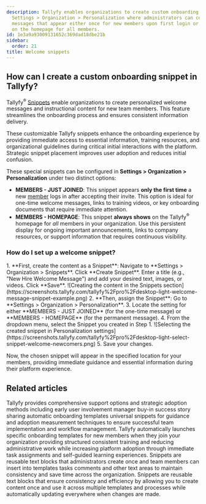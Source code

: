 ```yaml
---
description: Tallyfy enables organizations to create custom onboarding snippets through
  Settings > Organization > Personalization where administrators can configure welcome
  messages that appear either once for new members upon first login or permanently
  on the homepage for all members.
id: 1e3a9a93009131652c369dad18dbe21b
sidebar:
  order: 21
title: Welcome snippets
---
```



## How can I create a custom onboarding snippet in Tallyfy?

Tallyfy<sup>®</sup> [Snippets](/products/pro/documenting/templates/snippets/) enable organizations to create personalized welcome messages and instructional content for new team members. This feature streamlines the onboarding process and ensures consistent information delivery.

These customizable Tallyfy snippets enhance the onboarding experience by providing immediate access to essential information, training resources, and organizational guidelines during critical initial interactions with the platform. Strategic snippet placement improves user adoption and reduces initial confusion.

These special snippets can be configured in **Settings > Organization > Personalization** under two distinct options:

*   **MEMBERS - JUST JOINED**: This snippet appears **only the first time** a new [member](/products/pro/documenting/members/) logs in after accepting their invite. This option is ideal for one-time welcome messages, links to training videos, or key onboarding documents that require immediate attention.
*   **MEMBERS - HOMEPAGE**: This snippet **always shows** on the Tallyfy<sup>®</sup> homepage for *all* members in your organization. Use this persistent display for ongoing important announcements, links to company resources, or support information that requires continuous visibility.

### How do I set up a welcome snippet?

<Steps>
1.  **First, create the content as a Snippet**: Navigate to **Settings > Organization > Snippets**. Click **Create Snippet**. Enter a title (e.g., "New Hire Welcome Message") and add your desired text, images, or videos. Click **Save**.
    ![Creating the content in the Snippets section](https://screenshots.tallyfy.com/tallyfy%2Fpro%2Fdesktop-light-welcome-message-snippet-example.png)
2.  **Then, assign the Snippet**: Go to **Settings > Organization > Personalization**.
3.  Locate the setting for either **MEMBERS - JUST JOINED** (for the one-time message) or **MEMBERS - HOMEPAGE** (for the permanent message).
4.  From the dropdown menu, select the Snippet you created in Step 1.
    ![Selecting the created snippet in Personalization settings](https://screenshots.tallyfy.com/tallyfy%2Fpro%2Fdesktop-light-select-snippet-welcome-newcomers.png)
5.  Save your changes.
</Steps>

Now, the chosen snippet will appear in the specified location for your members, providing immediate guidance and essential information during their platform experience.


## Related articles
<CardGrid>
<LinkTitleCard header="<b>Miscellaneous > Support</b>" href="/products/pro/miscellaneous/support/" > Tallyfy provides comprehensive support options and strategic adoption methods including early user involvement manager buy-in success story sharing automatic onboarding templates universal snippets for guidance and adoption measurement techniques to ensure successful team implementation and workflow management. </LinkTitleCard>
<LinkTitleCard header="<b>Org Settings > Auto-launch templates for new members</b>" href="/products/pro/settings/org-settings/how-to-auto-launch-templates-for-new-members/" > Tallyfy automatically launches specific onboarding templates for new members when they join your organization providing structured consistent training and reducing administrative work while increasing platform adoption through immediate task assignments and self-guided learning experiences. </LinkTitleCard>
<LinkTitleCard header="<b>Snippets > Use snippets</b>" href="/products/pro/documenting/templates/snippets/how-can-i-use-snippets-to-simplify-workflow-in-tallyfy/" > Snippets are reusable text blocks that administrators create once and team members can insert into templates tasks comments and other text areas to maintain consistency and save time across the organization. </LinkTitleCard>
<LinkTitleCard header="<b>Templates > Snippets</b>" href="/products/pro/documenting/templates/snippets/" > Snippets are reusable text blocks that ensure consistency and efficiency by allowing you to create content once and use it across multiple templates and processes while automatically updating everywhere when changes are made. </LinkTitleCard>
</CardGrid>